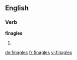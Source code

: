 ==English==

===Verb===
'''finagles'''

# {{en-third-person singular of|finagle}}

[[de:finagles]]
[[fr:finagles]]
[[vi:finagles]]